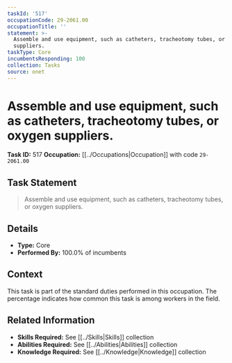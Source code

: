 ```yaml
---
taskId: '517'
occupationCode: 29-2061.00
occupationTitle: ''
statement: >-
  Assemble and use equipment, such as catheters, tracheotomy tubes, or oxygen
  suppliers.
taskType: Core
incumbentsResponding: 100
collection: Tasks
source: onet
---
```

# Assemble and use equipment, such as catheters, tracheotomy tubes, or oxygen suppliers.

**Task ID:** 517
**Occupation:** [[../Occupations|Occupation]] with code `29-2061.00`

## Task Statement

> Assemble and use equipment, such as catheters, tracheotomy tubes, or oxygen suppliers.

## Details

- **Type:** Core
- **Performed By:** 100.0% of incumbents

## Context

This task is part of the standard duties performed in this occupation. The percentage indicates how common this task is among workers in the field.

## Related Information

- **Skills Required:** See [[../Skills|Skills]] collection
- **Abilities Required:** See [[../Abilities|Abilities]] collection
- **Knowledge Required:** See [[../Knowledge|Knowledge]] collection
